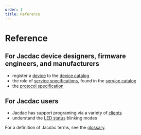 ```yaml
---
order: 1
title: Reference
---
```


# Reference

## For Jacdac device designers, firmware engineers, and manufacturers

- register a [device](../tools/device-registration) to the [device catalog](../devices)
- the role of [service specifications](./service-specification/), found in the [service catalog](../services)
- the [protocol specification](./protocol)

## For Jacdac users

- Jacdac has support programing via a variety of [clients](../clients)
- understand the [LED status](./led-status) blinking modes

For a definition of Jacdac terms, see the [glossary](/reference/glossary/).
